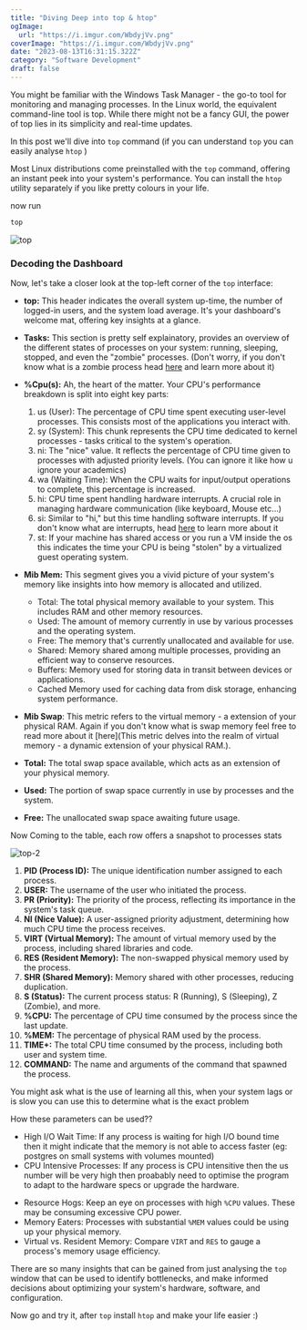 ```yaml
---
title: "Diving Deep into top & htop"
ogImage:
  url: "https://i.imgur.com/WbdyjVv.png"
coverImage: "https://i.imgur.com/WbdyjVv.png"
date: "2023-08-13T16:31:15.322Z"
category: "Software Development"
draft: false
---
```



You might be familiar with the Windows Task Manager - the go-to tool for monitoring and managing processes. In the Linux world, the equivalent command-line tool is top. While there might not be a fancy GUI, the power of top lies in its simplicity and real-time updates. 

In this post we'll dive into `top`  command (if you can understand `top`  you can easily analyse `htop` )

Most Linux distributions come preinstalled with the `top` command, offering an instant peek into your system's performance. You can install the `htop` utility separately if you like pretty colours in your life.

now run 
```bash
top
```

![top](https://i.imgur.com/1DCd3Qo.png)
### Decoding the Dashboard

Now, let's take a closer look at the top-left corner of the `top` interface:
- **top:** This header indicates the overall system up-time, the number of logged-in users, and the system load average. It's your dashboard's welcome mat, offering key insights at a glance.

- **Tasks:** This section is pretty self explainatory, provides an overview of the different states of processes on your system: running, sleeping, stopped, and even the  "zombie" processes. (Don't worry, if you don't know what is a zombie process head [here](https://www.geekbits.io/understanding-zombie-processes-in-linux/#:~:text=A%20zombie%20process%20refers%20to,there%20as%20a%20zombie%20process.) and learn more about it)

- **%Cpu(s):** Ah, the heart of the matter. Your CPU's performance breakdown is split into eight key parts:

	1. us (User): The percentage of CPU time spent executing user-level processes. This consists most of the applications you interact with.
	2. sy (System): This chunk represents the CPU time dedicated to kernel processes - tasks critical to the system's operation.
	3. ni: The "nice" value. It reflects the percentage of CPU time given to processes with adjusted priority levels. (You can ignore it like how u ignore your academics)
	4. wa (Waiting Time): When the CPU waits for input/output operations to complete, this percentage is increased. 
	5. hi: CPU time spent handling hardware interrupts. A crucial role in managing hardware communication (like keyboard, Mouse etc...)
	6. si: Similar to "hi," but this time handling software interrupts.
	If you don't know what are interrupts, head [here](https://www.techtarget.com/whatis/definition/interrupt#:~:text=An%20interrupt%20is%20a%20signal,service%20or%20a%20current%20process.) to learn more about it
	8. st: If your machine has shared access or you run a VM inside the os this indicates the time your CPU is being "stolen" by a virtualized guest operating system.

- **Mib Mem:** This segment gives you a vivid picture of your system's memory like insights into how memory is allocated and utilized.
	 - Total: The total physical memory available to your system. This includes RAM and other memory resources.
	- Used: The amount of memory currently in use by various processes and the operating system.
	- Free: The memory that's currently unallocated and available for use.
	- Shared: Memory shared among multiple processes, providing an efficient way to conserve resources.
	- Buffers: Memory used for storing data in transit between devices or applications.
	- Cached Memory used for caching data from disk storage, enhancing system performance.
	
 - **Mib Swap**: This metric refers to the virtual memory - a extension of your physical RAM.
 Again if you don't know what is swap memory feel free to read more about it [here](This metric delves into the realm of virtual memory - a dynamic extension of your physical RAM.).
  - **Total:** The total swap space available, which acts as an extension of your physical memory.
  - **Used:** The portion of swap space currently in use by processes and the system.
  - **Free:** The unallocated swap space awaiting future usage.

Now Coming to the table, each row offers a snapshot to processes stats

![top-2](https://i.imgur.com/Bg4zMVj.png)

1. **PID (Process ID):** The unique identification number assigned to each process.
2. **USER:** The username of the user who initiated the process.
3. **PR (Priority):** The priority of the process, reflecting its importance in the system's task queue.
4. **NI (Nice Value):** A user-assigned priority adjustment, determining how much CPU time the process receives.
5. **VIRT (Virtual Memory):** The amount of virtual memory used by the process, including shared libraries and code.
6. **RES (Resident Memory):** The non-swapped physical memory used by the process.
7. **SHR (Shared Memory):** Memory shared with other processes, reducing duplication.
8. **S (Status):** The current process status: R (Running), S (Sleeping), Z (Zombie), and more.
9. **%CPU:** The percentage of CPU time consumed by the process since the last update.
10. **%MEM:** The percentage of physical RAM used by the process.
11. **TIME+:** The total CPU time consumed by the process, including both user and system time.
12. **COMMAND:** The name and arguments of the command that spawned the process.


You might ask what is the use of learning all this, when your system lags or is slow you can use this to determine what is the exact problem

How these parameters can be used??

* High I/O Wait Time: If any process is waiting for high I/O bound time then it might indicate that the memory is not able to access faster (eg: postgres on small systems with volumes mounted)
* CPU Intensive Processes: If any process is CPU intensitive then the us number will be very high then proabably need to optimise the program to adapt to the hardware specs or upgrade the hardware. 
- Resource Hogs: Keep an eye on processes with high `%CPU` values. These may be consuming excessive CPU power.
- Memory Eaters: Processes with substantial `%MEM` values could be using up your physical memory.
- Virtual vs. Resident Memory: Compare `VIRT` and `RES` to gauge a process's memory usage efficiency.

There are so many insights that can be gained from just analysing the `top` window that can be used to identify bottlenecks, and make informed decisions about optimizing your system's hardware, software, and configuration.

Now go and try it, after `top`  install `htop` and make your life easier :)
